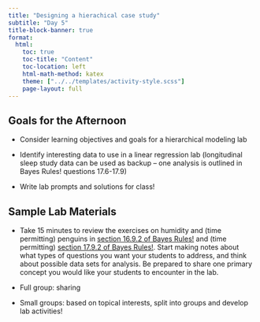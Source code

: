 ```yaml
---
title: "Designing a hierachical case study"
subtitle: "Day 5"
title-block-banner: true
format:
  html:
    toc: true
    toc-title: "Content"
    toc-location: left
    html-math-method: katex
    theme: ["../../templates/activity-style.scss"]
    page-layout: full
---
```


## Goals for the Afternoon

-   Consider learning objectives and goals for a hierarchical modeling lab

-   Identify interesting data to use in a linear regression lab (longitudinal sleep study data can be used as backup -- one analysis is outlined in Bayes Rules! questions 17.6-17.9)

-   Write lab prompts and solutions for class!

## Sample Lab Materials

-   Take 15 minutes to review the exercises on humidity and (time permitting) penguins in [section 16.9.2 of Bayes Rules!](https://www.bayesrulesbook.com/chapter-16.html#exercises-15) and (time permitting) [section 17.9.2 of Bayes Rules!](https://www.bayesrulesbook.com/chapter-17.html#applied-exercises-9). Start making notes about what types of questions  you want your students to address, and think about possible data sets for analysis. Be prepared to share one primary concept you would like your students to encounter in the lab.

-   Full group: sharing

-   Small groups: based on topical interests, split into groups and develop lab activities!
